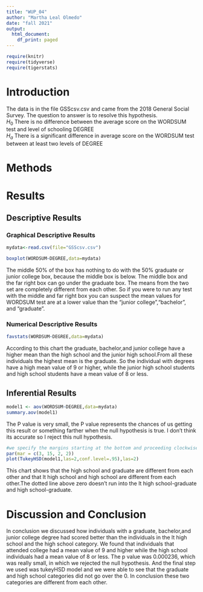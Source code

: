 ```yaml
---
title: "WUP_04"
author: "Martha Leal Olmedo"
date: "fall 2021"
output:
  html_document:
    df_print: paged
---
```


```r
require(knitr)
require(tidyverse)
require(tigerstats)

```

# Introduction

<!--In this section you explain what you are trying to show.  Where did the data come from?  What is the research or other question you are trying to answer?!-->

The data is in the file GSScsv.csv and came from the 2018 General Social Survey.  The question to answer is to resolve this hypothesis.  
$H_0$ There is no difference between the average score on the WORDSUM test and level of schooling DEGREE  
$H_a$ There is a significant difference in average score on the WORDSUM test between at least two levels of DEGREE  

# Methods

<!--Decide on your methods:  use "variable analysis" or other appropriate descriptors.  Make sure to choose at least one graphical method and at least one numerical method.!-->

# Results

<!--Divide this section into two sub-sections:  One for your descriptive  results and one for your inferential results.!-->

## Descriptive Results

### Graphical Descriptive Results

<!--Graphical results here.  Make sure to show your code.  Provide appropriate labels for axes, giving units if possible, and provide a good title for the graph, too.  Use the graphical results to describe the patterns if any that exist in the data as focused toward the research question!-->
```r
mydata<-read.csv(file="GSScsv.csv")
```
```r
boxplot(WORDSUM~DEGREE,data=mydata)
```


The middle 50% of the box has nothing to do with the 50% graduate or junior college box, because the middle box is below. The middle box and the far right box can go under the graduate box. The means from the two set are completely different from each other. So if you were to run any test with the middle and far right box you can suspect the mean values for WORDSUM test are at a lower value than the "junior college","bachelor", and "graduate".

### Numerical Descriptive Results

<!--Numerical results go here. Use the numerical results to describe the patterns if any that exist in the data as focused toward the research question!-->
```r
favstats(WORDSUM~DEGREE,data=mydata)
```

According to this chart the graduate, bachelor,and junior college have a higher mean than the high school and the junior high school.From all these individuals the highest mean is the graduate. So the individual with degrees have a high mean value of 9 or higher, while the junior high school students and high school students have a mean value of 8 or less.

## Inferential Results

<!--State hypothesis clearly.  Make sure your discussion of the inferential test covers all the aspects that the test output produces, such as test statistic, p-value etc.  Make a decision about the null hypothesis, explain the assumptions on which the selected test/procedure was based, and why the chosen procedure satisfy the assumptions and is appropriate to answer the research question!-->
```r
model1 <- aov(WORDSUM~DEGREE,data=mydata)
summary.aov(model1)
```

The P value is very small, the P value represents the chances of us getting this result or something farther when the null hypothesis is true. I don't think its accurate so I reject this null hypothesis.

```r
#we specify the margins starting at the bottom and proceeding clockwise - thus 8.7 is the left side margin to hold the names of the factors
par(mar = c(3, 15, 2, 2))
plot(TukeyHSD(model1,las=2,conf.level=.95),las=2)
```

This chart shows that the high school and graduate are different from each other and that lt high school and high school are different from each other.The dotted line above zero doesn't run into the lt high school-graduate and high school-graduate. 

# Discussion and Conclusion

<!--Discussion and conclusion here.  If you found a relationship be sure to consider whether the relationship occurs because one of the variables causes the other, or whether they perhaps are related for some other reason.  Watch the chapter 6 videos from the GeorgeTown videos collection.!-->

In conclusion we discussed how individuals with a graduate, bachelor,and junior college degree had scored better than the individuals in the lt high school and the high school category. We found that individuals that attended college had a mean value of 9 and higher while the high school individuals had a mean value of 8 or less. The p value was 0.000236, which was really small, in which we rejected the null hypothesis. And the final step we used was tukeyHSD model and we were able to see that the graduate and high school categories did not go over the 0. In conclusion these two categories are different from each other.

